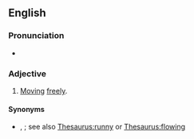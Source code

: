 ==English==

===Pronunciation===
* {{audio|en|LL-Q1860 (eng)-Rho9998-free-flowing.wav|Audio (UK)}}

===Adjective===
{{en-adj|head=[[free]]-[[flow]]ing}}

# [[move|Moving]] [[free]]ly.
#: {{ux|en|a '''free-flowing''' river}}
#: {{ux|en|'''free-flowing''' traffic}}

====Synonyms====
* {{l|en|flowy}}, {{l|en|fluxive}}; see also [[Thesaurus:runny]] or [[Thesaurus:flowing]]